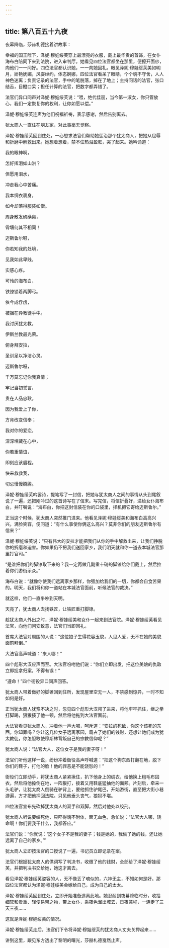 ```yaml
---
---
---
```

title: 第八百五十九夜
---






夜幕降临，莎赫札德接着讲故事：





幸福的国王陛下，泽妮·穆娃绥芙穿上最漂亮的衣服，戴上最华贵的首饰，在女仆海布白陪同下来到法院，进入审判厅。她看见四位法官都坐在那里，便撩开面纱，向他们一一问好。四位法官都认识她，一一向她回礼。眼见泽妮·穆娃绥芙美如明月，娇艳妩媚，风姿绰约，体态婀娜，四位法官看呆了眼睛，个个魂不守舍，人人神色迷离；负责记录的法官，手中的笔脱落，掉在了地上；主持问话的法官，张口结舌，目瞪口呆；担任计算的法官，把数字都弄错了。

法官们异口同声对泽妮·穆娃绥芙说：“喂，绝代佳丽，当今第一淑女，你只管放心，我们一定恢复你的权利，让你如愿以偿。”

泽妮·穆娃绥芙连声为他们祝福祈祷，表示感谢，然后告别离去。

犹太商人一直住在朋友家，对此事毫无觉察。

泽妮·穆娃绥芙回到住处，一心想求法官们帮助她惩治那个犹太商人，把她从屈辱和折磨中解救出来。她想着想着，禁不住热泪盈眶，哭了起来。她吟诵道：


我的眼神啊，

怎好挥泪如山洪？

但愿用泪水，

冲走我心中苦痛。

我本绸衣裹身，

如今却落得服装如僧。

周身散发硫磺臭，

霄壤何其不相同！

迈斯鲁尔呀，

你若知我的处境，

见我如此卑贱，

实感心疼。

可怜的海布白，

铁镣锁着两脚弓。

依今成俘虏，

被捆在异教徒手中。

我讨厌犹太教，

伊斯兰教最光荣。

俯身拜安拉，

圣训足以净洁心灵。

迈斯鲁尔呀，

千万莫忘记你我真情；

牢记当初誓言，

贵在人品忠耿。

因为我爱上了你，

方肯改变信奉；

我对你的爱恋，

深深埋藏在心中，

你若重情谊，

即刻应该启程。

快来救救我，

切忌慢慢腾腾。



泽妮·穆娃绥芙吟罢诗，提笔写了一封信，把她与犹太商人之间的事情从头到尾叙说了一遍，还把刚吟过的这首诗写在了信末。写完信，将信折叠好，递给女仆海布白，并叮嘱说：“海布白，你把这封信装在你的口袋里，择机把它寄给迈斯鲁尔。”

正当这个时候，犹太商人突然推门进来。他看见泽妮·穆娃绥美和海布白高高兴兴，满脸笑容，便问道：“有什么事使你俩这么高兴？莫非你们的朋友迈斯鲁尔有信来？”

泽妮·穆娃绥芙说：“只有伟大的安拉才能把我们从你的手中解救出来，让我们挣脱你的折磨和迫害。你如果仍不把我们送回家乡，我们明天就和你一道去本城法官那里打官司。”

“是谁把你们的脚镣取下来的？我一定再做几副重十磅的脚镣给你们戴上，然后拉着你们游街示众。”

海布白说：“就像你使我们远离家乡那样，你强加给我们的一切，你都会自食苦果的。明天，我们将和你一道站在本城法官面前，听候法官的裁决。”

就这样，他们一直争吵到天明。

天亮了，犹太商人去找铁匠，让铁匠重打脚镣。

趁犹太商人外出之时，泽妮·穆娃绥美和女仆一起来到法官院。泽妮·穆娃绥芙看见法官，向他们问安致意，法官们当即回礼。

首席大法官对周围的人说：“这位娘子生得花容玉貌，人见人爱，无不在她的美貌面前拜倒。”

大法官高声喊道：“来人哪！”

四个彪形大汉应声而至。大法官吩咐他们说：“你们立即出发，把这位美娘的仇敌立即捉拿归案，不得有误！”

“遵命！”四个衙役异口同声回答。

犹太商人带着做好的脚镣回到住所，发现屋里空无一人，不禁感到惊异，一时不知如何是好。

正当犹太商人犹豫不决之时，忽见四个彪形大汉闯了进来，将他牢牢抓住，继之拳打脚踢，狠狠揍了他一顿，然后将他拖到大法官面前。

大法官看见犹太商人，冲着他一声大喊，呵斥道：“安拉的死敌，你这个该死的东西，你知罪吗？你让这几位女子远离家园，霸占了她们的钱财，还想让她们成为犹太教徒，你怎胆敢使穆斯林背叛自己的宗教信仰呢？”

犹太商人说：“法官大人，这位女子是我的妻子呀！”

法官们听他这样一说，纷纷冲着衙役高声呼喊道：“把这个狗东西打翻在地，脱下你们的鞋子，打他的脸！他的罪恶是不能饶恕的！”

衙役们立即动手，将犹太商人紧紧揪住，扒下他身上的绸衣，给他换上粗毛布囚衣，然后将他搡倒在地，一阵狠打，接着又用鞋底猛抽他的面颊。片刻后，牵来一头毛驴，让犹太商人倒骑在驴背上，要他抓住驴尾巴，开始游街，直至把大街小巷游遍，方才把他押回法院。只见他垂头丧气，狼狈不堪。

四位法官宣布先砍掉犹太商人的双手和双脚，然后对他处以绞刑。

犹太商人听说要绞死他，只吓得魂不附体，面无血色，急忙说：“法官大人哪，饶命啊！你们要我干什么，我都答应。”

法官们说：“你就说：‘这个女子不是我的妻子；钱是她的，我偷了她的钱，还让她远离了自己的家乡。’”

犹太商人立即按法官的口授说了一遍，书记员立即记录在案。

法官们根据犹太商人的供词写了判决书，收缴了他的钱财，全部给了泽妮·穆娃绥芙，并把判决书交给她，她这才离去。

看见泽妮·穆娃绥芙姿容的人，无不像丢了魂似的，六神无主，不知如何是好。那四位法官都认为泽妮·穆娃绥美会嫁给自己，成为自己的太太。

泽妮·穆娃绥芙回到住处，立即开始准备逃离此地。她忍耐到夜幕降临时分，收拾细软和贵重、轻便易带之物，带上女仆，乘夜色溜出城去，日夜兼程，一连走了三天三夜……

这就是泽妮·穆娃绥芙的情况。

泽妮·穆娃绥芙走后，法官们下令将泽妮·穆娃绥芙的犹太商人丈夫关押起来……





讲到这里，跟见东方透出了黎明的曙光，莎赫札德戛然止声。